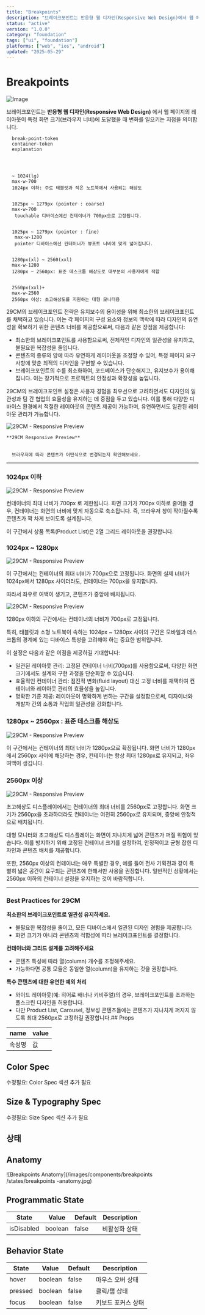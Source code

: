 ```yaml
---
title: "Breakpoints"
description: "브레이크포인트는 반응형 웹 디자인(Responsive Web Design)에서 웹 페이지의 레이아웃이 특정 화면 크기(브라우저 너비)에 도달했을 때 변화를 일으키는 지점을 의미합니다."
status: "active"
version: "1.0.0"
category: "foundation"
tags: ["ui", "foundation"]
platforms: ["web", "ios", "android"]
updated: "2025-05-29"
---
```


# Breakpoints 

![Image](https://img.29cm.co.kr/next-edition/2024/10/29/6d71358402774506bd0c9d76f70f5ac2_20241029022826.jpg)

브레이크포인트는 **반응형 웹 디자인(Responsive Web Design)** 에서 
웹 페이지의 레이아웃이 특정 화면 크기(브라우저 너비)에 도달했을 때 변화를 일으키는 지점을 의미합니다.

  
    
      break-point-token
      container-token
      explanation
    
  
  
    
      ~ 1024(lg)
      max-w-700
      1024px 이하: 주로 태블릿과 작은 노트북에서 사용되는 해상도
    
    
      1025px ~ 1279px (pointer : coarse) 
      max-w-700
       touchable 디바이스에선 컨테이너가 700px으로 고정됩니다. 
    
      
      1025px ~ 1279px (pointer : fine) 
       max-w-1280
       pointer 디바이스에선 컨테이너가 뷰포트 너비에 맞게 넓어집니다. 
    
    
      1280px(xl) ~ 2560(xxl)
      max-w-1280
      1280px ~ 2560px: 표준 데스크톱 해상도로 대부분의 사용자에게 적합
    
    
      2560px(xxl)+
      max-w-2560
      2560px 이상: 초고해상도를 지원하는 대형 모니터용
    
  

29CM의 브레이크포인트 전략은 유지보수의 용이성을 위해 최소한의 브레이크포인트를 채택하고 있습니다. 
이는 각 페이지의 구성 요소와 정보의 맥락에 따라 디자인의 유연성을 확보하기 위한 콘텐츠 너비를 제공함으로써, 
다음과 같은 장점을 제공합니다:

- 최소한의 브레이크포인트를 사용함으로써, 전체적인 디자인의 일관성을 유지하고, 불필요한 복잡성을 줄입니다.
- 콘텐츠의 종류와 양에 따라 유연하게 레이아웃을 조정할 수 있어, 특정 페이지 요구사항에 맞춘 최적의 디자인을 구현할 수 있습니다.
- 브레이크포인트의 수를 최소화하여, 코드베이스가 단순해지고, 유지보수가 용이해집니다. 이는 장기적으로 프로젝트의 안정성과 확장성을 높입니다.

29CM의 브레이크포인트 설정은 사용자 경험을 최우선으로 고려하면서도 디자인의 일관성과 팀 간 협업의 효율성을 유지하는 데 중점을 두고 있습니다. 
이를 통해 다양한 디바이스 환경에서 적절한 레이아웃의 콘텐츠 제공이 가능하며, 유연하면서도 일관된 레이아웃 관리가 가능합니다.

  ![29CM - Responsive Preview](https://img.29cm.co.kr/next-edition/2024/11/30/102a8ef818cb43bb916dd6634d8d8fd5_20241130182628.jpg)
  
    **29CM Responsive Preview**
    

      브라우저에 따라 콘텐츠가 어떤식으로 변경되는지 확인해보세요.
    

  

--- 

### 1024px 이하
  ![29CM - Responsive Preview](https://img.29cm.co.kr/next-edition/2024/11/30/f5d0951d88f24a5497918b72f8fc13d8_20241130164515.gif)

컨테이너의 최대 너비가 700px 로 제한됩니다. 화면 크기가 700px 이하로 줄어들 경우, 컨테이너는 화면의 너비에 맞게 자동으로 축소됩니다.
즉, 브라우저 창이 작아질수록 콘텐츠가 꽉 차게 보이도록 설계됩니다.

이 구간에서 상품 목록(Product List)은 2열 그리드 레이아웃을 권장합니다.

### 1024px ~ 1280px

 ![29CM - Responsive Preview](https://img.29cm.co.kr/next-edition/2024/11/30/266b8efd064a47fb81b80a45424fb57d_20241130171059.gif)

이 구간에서는 컨테이너의 최대 너비가 700px으로 고정됩니다.
화면의 실제 너비가 1024px에서 1280px 사이더라도, 컨테이너는 700px을 유지합니다.

따라서 좌우로 여백이 생기고, 콘텐츠가 중앙에 배치됩니다.

  ![29CM - Responsive Preview](https://img.29cm.co.kr/next-edition/2024/11/30/6ab085ada41f428ab9c274ea6da462c3_20241130171059.gif)

1280px 이하의 구간에서는 컨테이너의 너비가 700px로 고정됩니다.

특히, 태블릿과 소형 노트북이 속하는 1024px ~ 1280px 사이의 구간은 모바일과 데스크톱의 경계에 있는 디바이스 특성을 고려해야 하는 중요한 범위입니다.

이 설정은 다음과 같은 이점을 제공하길 기대합니다:

- 일관된 레이아웃 관리: 고정된 컨테이너 너비(700px)를 사용함으로써, 다양한 화면 크기에서도 설계와 구현 과정을 단순화할 수 있습니다.
- 효율적인 컨테이너 관리: 점진적 변화(fluid layout) 대신 고정 너비를 채택하여 컨테이너와 레이아웃 관리의 효율성을 높입니다.
- 명확한 기준 제공: 레이아웃이 명확하게 변하는 구간을 설정함으로써, 디자이너와 개발자 간의 소통과 작업의 일관성을 강화합니다.

 

### 1280px ~ 2560px : 표준 데스크톱 해상도

![29CM - Responsive Preview](https://img.29cm.co.kr/next-edition/2024/11/30/aa53a81ad0d9429fb684bca6334127d9_20241130172147.jpg)

이 구간에서는 컨테이너의 최대 너비가 1280px으로 확장됩니다.
화면 너비가 1280px에서 2560px 사이에 해당하는 경우, 컨테이너는 항상 최대 1280px로 유지되고, 좌우 여백이 생깁니다.

### 2560px 이상

![29CM - Responsive Preview](https://img.29cm.co.kr/next-edition/2024/11/30/c7a108355976410d87e24ec9945f28a6_20241130173301.gif)

초고해상도 디스플레이에서는 컨테이너의 최대 너비를 2560px로 고정합니다.
화면 크기가 2560px을 초과하더라도 컨테이너는 여전히 2560px로 유지되며, 중앙에 안정적으로 배치됩니다.

대형 모니터와 초고해상도 디스플레이는 화면이 지나치게 넓어 콘텐츠가 퍼질 위험이 있습니다. 이를 방지하기 위해 고정된 컨테이너 크기를 설정하여, 안정적이고 균형 잡힌 디자인과 콘텐츠 배치를 제공합니다.

또한, 2560px 이상의 컨테이너는 매우 특별한 경우, 예를 들어 전사 기획전과 같이 특별히 넓은 공간이 요구되는 콘텐츠에 한해서만 사용을 권장합니다. 일반적인 상황에서는 2560px 이하의 컨테이너 설정을 유지하는 것이 바람직합니다.

--- 

### Best Practices for 29CM

**최소한의 브레이크포인트로 일관성 유지하세요.**

- 불필요한 복잡성을 줄이고, 모든 디바이스에서 일관된 디자인 경험을 제공합니다.
- 화면 크기가 아니라 콘텐츠의 적합성에 따라 브레이크포인트를 결정합니다.

**컨테이너와 그리드 설계를 고려해주세요**

- 콘텐츠 특성에 따라 열(column) 개수를 조정해주세요.
- 가능하다면 공통 모듈은 동일한 열(column)을 유지하는 것을 권장합니다.  

**특수 콘텐츠에 대한 유연한 예외 처리**

- 와이드 레이아웃(예: 히어로 배너나 키비주얼)의 경우, 브레이크포인트를 초과하는 풀스크린 디자인을 허용합니다.
- 다만 Product List, Carousel, 정보성 콘텐츠들에는 콘텐츠가 지나치게 퍼지지 않도록 최대 2560px로 고정하길 권장합니다.## Props

| name | value |
| --- | --- |
| 속성명 | 값 |

## Color Spec

수정필요: Color Spec 섹션 추가 필요

## Size & Typography Spec

수정필요: Size Spec 섹션 추가 필요

## 상태

## Anatomy

![Breakpoints  Anatomy](/images/components/breakpoints /states/breakpoints -anatomy.jpg)

## Programmatic State

| State | Value | Default | Description |
| --- | --- | --- | --- |
| isDisabled | boolean | false | 비활성화 상태 |

## Behavior State

| State | Value | Default | Description |
| --- | --- | --- | --- |
| hover | boolean | false | 마우스 오버 상태 |
| pressed | boolean | false | 클릭/탭 상태 |
| focus | boolean | false | 키보드 포커스 상태 |

